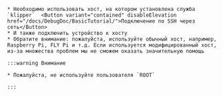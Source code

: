 
    * Необходимо использовать хост, на котором установлена служба `klipper`  <Button variant="contained" disableElevation href="/docs/DebugDoc/BasicTutorial/">Подключение по SSH через сеть</Button>
    * И также подключить устройство к хосту
    * Обратите внимание: пожалуйста, используйте обычный хост, например, Raspberry Pi, FLY Pi и т.д. Если используется модифицированный хост, из-за множества проблем мы не сможем оказать значительную помощь

    :::warning Внимание

    * Пожалуйста, не используйте пользователя `ROOT`

    :::